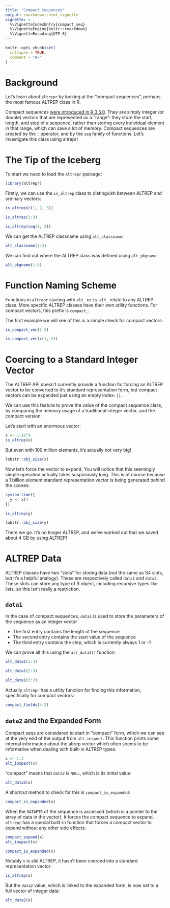 ```yaml
---
title: "Compact Sequences"
output: rmarkdown::html_vignette
vignette: >
  %\VignetteIndexEntry{compact_seq}
  %\VignetteEngine{knitr::rmarkdown}
  %\VignetteEncoding{UTF-8}
---
```


```r
knitr::opts_chunk$set(
  collapse = TRUE,
  comment = "#>"
)
```

# Background

Let's learn about `altrepr` by looking at the "compact sequences", perhaps the most famous 
ALTREP class in R.

Compact sequences [were introduced in R 3.5.0](https://cran.r-project.org/bin/windows/base/old/3.5.0/NEWS.R-3.5.0.html).
They are simply integer (or double) vectors that are represented as a "range": they store the start, length, and step of a sequence, rather than storing every individual element in that range, which can save a lot of memory. Compact sequences are created by the `:` operator, and by the `seq` family of functions. Let's investigate this class using altrepr!

# The Tip of the Iceberg

To start we need to load the `altrepr` package:

```r
library(altrepr)
```

Firstly, we can use the `is_altrep` class to distinguish between ALTREP and 
ordinary vectors:

```r
is_altrep(c(1, 2, 3))
```
```r
is_altrep(1:3)
```
```r
is_altrep(seq(1, 3))
```

We can get the ALTREP classname using `alt_classname`:

```r
alt_classname(1:3)
```

We can find out where the ALTREP class was defined using `alt_pkgname`:

```r
alt_pkgname(1:3)
```

# Function Naming Scheme

Functions in `altrepr` starting with `alt_` or `is_alt_` relate to any ALTREP class.
More specific ALTREP classes have their own utility functions. 
For compact vectors, this prefix is `compact_`.

The first example we will see of this is a simple check for compact vectors:

```r
is_compact_vec(1:3)
```

```r
is_compact_vec(c(1, 2))
```

# Coercing to a Standard Integer Vector

The ALTREP API doesn't currently provide a function for forcing an ALTREP vector
to be converted to it's standard representation form, but compact vectors can be
expanded just using an empty index: `[]`.

We can use this feature to prove the value of the compact sequence class, 
by comparing the memory usage of a traditional integer vector, and the compact version:

Let's start with an enormous vector:
```r
x <- 1:10^9
is_altrep(x)
```

But even with 100 million elements, it's actually not very big!
```r
lobstr::obj_size(x)
```

Now let's force the vector to expand. You will notice that this seemingly simple
operation actually takes suspiciously long. This is of course because a 1 billion element
standard representation vector is being generated behind the scenes:
```r
system.time({
  y <- x[]
})
```
```r
is_altrep(y)
```


```r
lobstr::obj_size(y)
```

There we go. It's no longer ALTREP, and we've worked out that we saved about 4 GB by 
using ALTREP!

# ALTREP Data

ALTREP classes have two "slots" for storing data (not the same as S4 slots, but it's a helpful
analogy). These are respectively called `data1` and `data2`.
These slots can store any type of R object, including
recursive types like lists, so this isn't really a restriction. 

## `data1`

In the case of compact sequences, `data1` is used to store the parameters
of the sequence as an integer vector

* The first entry contains the length of the sequence
* The second entry contains the start value of the sequence
* The third entry contains the step, which is currently always 1 or -1

We can prove all this using the `alt_data1()` function:

```r
alt_data1(1:3)
```

```r
alt_data1(2:3)
```

```r
alt_data1(3:2)
```

Actually `altrepr` has a utility function for finding this information, specifically for compact vectors:

```r
compact_fields(4:2)
```


## `data2` and the Expanded Form
Compact seqs are considered to start in "compact" form, which we can see at the very end of the output from `alt_inspect`. 
This function prints some internal information about the altrep vector which often seems to be informative when dealing with built-in ALTREP types:

```r
x <- 1:3
alt_inspect(x)
```

"compact" means that `data2` is `NULL`, which is its initial value:

```r
alt_data2(x)
```

A shortcut method to check for this is `compact_is_expanded`:

```r
compact_is_expanded(x)
```

When the `DATAPTR` of the sequence is accessed (which is a pointer to the array of data in the vector), it forces the compact sequence to expand.
`altrepr` has a special built-in function that forces a compact vector to expand without any other side effects:

```r
compact_expand(x)
alt_inspect(x)
```

```r
compact_is_expanded(x)
```


Notably `x` is *still* ALTREP, it hasn't been coerced into a standard representation vector:
```r
is_altrep(x)
```

But the `data2` value, which is linked to the expanded form, is now set to a full vector of integer data:

```r
alt_data2(x)
```
